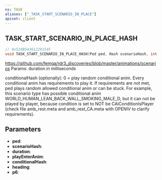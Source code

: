 ```yaml
---
ns: TASK
aliases: ["_TASK_START_SCENARIO_IN_PLACE"]
apiset: client
---
```

## TASK_START_SCENARIO_IN_PLACE_HASH

```c
// 0x524B54361229154F
void TASK_START_SCENARIO_IN_PLACE_HASH(Ped ped, Hash scenarioHash, int duration, BOOL playEnterAnim, Hash conditionalHash, float heading, BOOL p6);
```

https://github.com/femga/rdr3_discoveries/blob/master/animations/scenarios
Params: duration in milliseconds

conditionalHash (optionally):
0 = play random conditional anim.
Every conditional anim has requirements to play it.
If requirements are not met, ped plays random allowed conditional anim or can be stuck.
For example, this scenario type has possible conditional anim WORLD_HUMAN_LEAN_BACK_WALL_SMOKING_MALE_D, but it can not be played by player, because condition is set to NOT be CAIConditionIsPlayer (check file amb_rest.meta and amb_rest_CA.meta with OPENIV to clarify requirements).

## Parameters
* **ped**:
* **scenarioHash**:
* **duration**:
* **playEnterAnim**:
* **conditionalHash**:
* **heading**:
* **p6**: